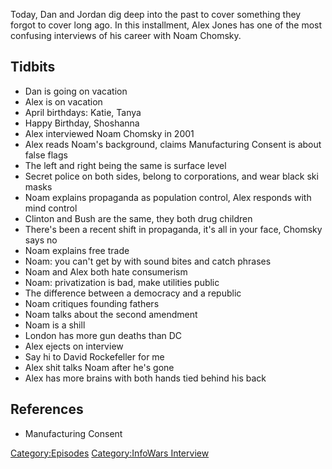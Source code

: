 {{DEFAULTSORT:
    #_EPISODE_0559:Noam Man's Land
}}{{Episode
    | title           = Noam Man's Land
    | caption         = Listen to this episode on [https://knowledgefight.libsyn.com/559-noam-mans-land Libsyn] [https://open.spotify.com/episode/5BVeGvxKyS0ScxvppAj5he Spotify], Read the [[Transcript/559: Noam Man's Land|Unofficial Transcript]]
    | episodeNumber   = 559
    | length          = 01:22:33
    | airDate         = May 21, 2021
    | episodeType     = [[:Category:InfoWars Interview|InfoWars Interview]]
    | appearance      = [[Noam Chomsky]]
    | previousEpisode = [[558: May 8-9, 2003]]
    | nextEpisode     = [[560: May 12-13, 2003]]
}}

{{Stub}}

Today, Dan and Jordan dig deep into the past to cover something they forgot to cover long ago.  In this installment, Alex Jones has one of the most confusing interviews of his career with Noam Chomsky.

==Tidbits==

*Dan is going on vacation
*Alex is on vacation
*April birthdays: Katie, Tanya
*Happy Birthday, Shoshanna
*Alex interviewed Noam Chomsky in 2001
*Alex reads Noam's background, claims Manufacturing Consent is about false flags
*The left and right being the same is surface level
*Secret police on both sides, belong to corporations, and wear black ski masks
*Noam explains propaganda as population control, Alex responds with mind control
*Clinton and Bush are the same, they both drug children
*There's been a recent shift in propaganda, it's all in your face, Chomsky says no
*Noam explains free trade
*Noam: you can't get by with sound bites and catch phrases
*Noam and Alex both hate consumerism
*Noam: privatization is bad, make utilities public
*The difference between a democracy and a republic
*Noam critiques founding fathers
*Noam talks about the second amendment
*Noam is a shill
*London has more gun deaths than DC
*Alex ejects on interview
*Say hi to David Rockefeller for me
*Alex shit talks Noam after he's gone
*Alex has more brains with both hands tied behind his back

==References==

*Manufacturing Consent

[[Category:Episodes]]
[[Category:InfoWars Interview]]
